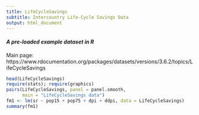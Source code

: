 ```yaml
---
title: LifeCycleSavings
subtitle: Intercountry Life-Cycle Savings Data
output: html_document
---
```


#### *A pre-loaded example dataset in R*
Main page: https://www.rdocumentation.org/packages/datasets/versions/3.6.2/topics/LifeCycleSavings

```r
head(LifeCycleSavings)
require(stats); require(graphics)
pairs(LifeCycleSavings, panel = panel.smooth,
      main = "LifeCycleSavings data")
fm1 <- lm(sr ~ pop15 + pop75 + dpi + ddpi, data = LifeCycleSavings)
summary(fm1)
```
